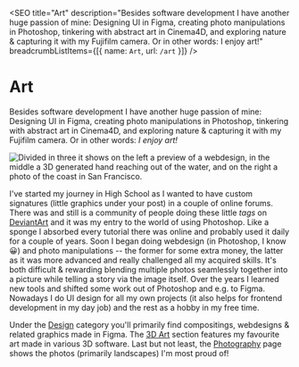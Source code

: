 
<SEO
  title="Art"
  description="Besides software development I have another huge passion of mine: Designing UI in Figma, creating photo manipulations in Photoshop, tinkering with abstract art in Cinema4D, and exploring nature & capturing it with my Fujifilm camera. Or in other words: I enjoy art!"
  breadcrumbListItems={[{ name: `Art`, url: `/art` }]}
/>


# Art

Besides software development I have another huge passion of mine: Designing UI in Figma, creating photo manipulations in Photoshop, tinkering with abstract art in Cinema4D, and exploring nature & capturing it with my Fujifilm camera. Or in other words: _I enjoy art!_

![Divided in three it shows on the left a preview of a webdesign, in the middle a 3D generated hand reaching out of the water, and on the right a photo of the coast in San Francisco.](./art-cover-image.jpg)

I've started my journey in High School as I wanted to have custom signatures (little graphics under your post) in a couple of online forums. There was and still is a community of people doing these little _tags_ on [DeviantArt](https://www.deviantart.com/) and it was my entry to the world of using Photoshop. Like a sponge I absorbed every tutorial there was online and probably used it daily for a couple of years. Soon I began doing webdesign (in Photoshop, I know 😀) and photo manipulations -- the former for some extra money, the latter as it was more advanced and really challenged all my acquired skills. It's both difficult & rewarding blending multiple photos seamlessly together into a picture while telling a story via the image itself. Over the years I learned new tools and shifted some work out of Photoshop and e.g. to Figma. Nowadays I do UI design for all my own projects (it also helps for frontend development in my day job) and the rest as a hobby in my free time.

Under the [Design](/art/design) category you'll primarily find compositings, webdesigns & related graphics made in Figma. The [3D Art](/art/3d) section features my favourite art made in various 3D software. Last but not least, the [Photography](/art/photography) page shows the photos (primarily landscapes) I'm most proud of!
